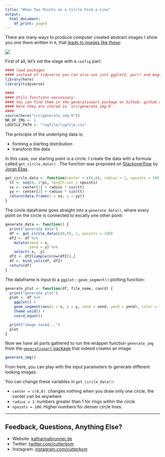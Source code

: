 ```yaml
---
title: "When Two Points on a Circle Form a Line"
output:
  html_document:
    df_print: paged
---
```



There are many ways to produce computer created abstract images I show you one them written in `R`, that [leads to images like these](instagram.com/cutterkom):

![](generativeart_circle_lines.png)

First of all, let's set the stage with a `config` part:

```r

#### load packages
#### instead of tidyverse you can also use just ggplot2, purrr and magrittr
library(here)
library(tidyverse)

####
#### Utils functions neccessary:
#### You can find them in the generativeart package on Github: github.com/cutterkom/generativeart.
#### Here they are stored in `src/generate_img.R`.
####
source(here("src/generate_img.R"))
NR_OF_IMG <- 1
LOGFILE_PATH <- "logfile/logfile.csv"

```

The principle of the underlying data is:

- forming a starting distribution
- transform the data

In this case, our starting point is a circle. I create the data with a formula called `get_circle_data()`
. The function was proposed on [Stackoverflow](https://stackoverflow.com/questions/6862742/draw-a-circle-with-ggplot2/9847076) by [Joran Elias](https://github.com/joranE).

```r
get_circle_data <- function(center = c(0,0), radius = 1, npoints = 100){
  tt <- seq(0, 2*pi, length.out = npoints)
  xx <- center[1] + radius * cos(tt)
  yy <- center[2] + radius * sin(tt)
  return(data.frame(x = xx, y = yy))
}
```

The circle dataframe goes straight into a `generate_data()`, where every point on the circle is connected to excatly one other point:

```r
generate_data <- function() {
  print("generate data")
  df <- get_circle_data(c(0,0), 1, npoints = 100)
  df2 <- df %>%
    mutate(xend = x,
           yend = y) %>%
    select(-x, -y)
  df2 <- df2[sample(nrow(df2)),]
  df <- bind_cols(df, df2)
  return(df)
}
```

The dataframe is input to a `ggplot::geom_segment()` plotting function:

```r
generate_plot <- function(df, file_name, coord) {
  print("generate plot")
  plot <- df %>%
    ggplot() +
    geom_segment(aes(x = x, y = y, xend = xend, yend = yend), color = "black", size = 0.25, alpha = 0.6) +
    theme_void() +
    coord_equal()

  print("image saved...")
  plot
}
```

Now we have all parts gathered to run the wrapper function `generate_img` from the [`generativeart` package](http://github.com/cutterkom) that indeed creates an image:

```r
generate_img()
```

From here, you can play with the input parameters to generate different looking images.

You can change these variables in `get_circle_data()`:

* `center = c(0,0)`: changes nothing when you draw only one circle, the center can be anywhere
* `radius = 1`: numbers greater than 1 for rings within the circle
* `npoints = 100`: Higher numbers for denser circle lines.


---

## Feedback, Questions, Anything Else?

* Website: [katharinabrunner.de](katharinabrunner.de)
* Twitter: [twitter.com/cutterkom](twitter.com/cutterkom)
* Instagram: [instagram.com/cutterkom](instagram.com/cutterkom)

